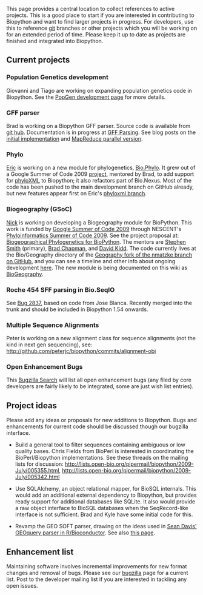 This page provides a central location to collect references to active projects. This is a good place to start if you are interested in contributing to Biopython and want to find larger projects in progress. For developers, use this to reference [[git]] branches or other projects which you will be working on for an extended period of time. Please keep it up to date as projects are finished and integrated into Biopython.

== Current projects ==

=== Population Genetics development ===

Giovanni and Tiago are working on expanding population genetics code in Biopython. See the [[PopGen_dev|PopGen development page]] for more details.

=== GFF parser ===

Brad is working on a Biopython GFF parser. Source code is available from [http://github.com/chapmanb/bcbb/tree/master/gff git hub]. Documentation is in progress at [[GFF Parsing]]. See blog posts on the [http://bcbio.wordpress.com/2009/03/08/initial-gff-parser-for-biopython/ initial implementation] and [http://bcbio.wordpress.com/2009/03/22/mapreduce-implementation-of-gff-parsing-for-biopython/ MapReduce parallel version].

=== Phylo ===

[[User:EricTalevich|Eric]] is working on a new module for phylogenetics, [[Phylo|Bio.Phylo]]. It grew out of a Google Summer of Code 2009 [http://socghop.appspot.com/student_project/show/google/gsoc2009/nescent/t124022798969 project], mentored by Brad, to add support for [http://www.phyloxml.org/ phyloXML] to Biopython; it also refactors part of Bio.Nexus. Most of the code has been pushed to the main development branch on GitHub already, but new features appear first on Eric's [http://github.com/etal/biopython/tree/phyloxml phyloxml branch].

=== Biogeography (GSoC) ===

[[Matzke|Nick]] is working on developing a Biogeography module for BioPython.  This work is funded by [http://socghop.appspot.com/program/home/google/gsoc2009 Google Summer of Code 2009] through NESCENT's [https://www.nescent.org/wg_phyloinformatics/Phyloinformatics_Summer_of_Code_2009 Phyloinformatics Summer of Code 2009]. See the project proposal at: [http://socghop.appspot.com/student_project/show/google/gsoc2009/nescent/t124022798250 Biogeographical Phylogenetics for BioPython]. The mentors are [http://blackrim.org/ Stephen Smith] (primary), [http://bcbio.wordpress.com/ Brad Chapman], and [http://evoviz.nescent.org/ David Kidd].  The code currently lives at the Bio/Geography directory of the [http://github.com/nmatzke/biopython/tree/Geography Geography fork of the nmatzke branch on  GitHub], and you can see a timeline and other info about ongoing development [[BioGeography|here]]. The new module is being documented on this wiki as [[BioGeography]].

=== Roche 454 SFF parsing in Bio.SeqIO ===

See [http://bugzilla.open-bio.org/show_bug.cgi?id=2837 Bug 2837], based on code from Jose Blanca. Recently merged into the trunk and should be included in Biopython 1.54 onwards.

=== Multiple Sequence Alignments ===

Peter is working on a new alignment class for sequence alignments (not the kind in next gen sequencing), see:
http://github.com/peterjc/biopython/commits/alignment-obj

=== Open Enhancement Bugs ===

This [http://bugzilla.open-bio.org/buglist.cgi?product=Biopython&bug_status=NEW&bug_status=ASSIGNED&bug_status=REOPENED&bug_severity=enhancement Bugzilla Search] will list all open enhancement bugs (any filed by core developers are fairly likely to be integrated, some are just wish list entries).

== Project ideas ==

Please add any ideas or proposals for new additions to Biopython. Bugs and enhancements for current code should be discussed though our bugzilla interface.

* Build a general tool to filter sequences containing ambiguous or low quality bases. Chris Fields from BioPerl is interested in coordinating the BioPerl/Biopython implementations. See these threads on the mailing lists for discussion: http://lists.open-bio.org/pipermail/biopython/2009-July/005355.html, http://lists.open-bio.org/pipermail/biopython/2009-July/005342.html

* Use SQLAlchemy, an object relational mapper, for BioSQL internals. This would add an additional external dependency to Biopython, but provides ready support for additional databases like SQLite. It also would provide a raw object interface to BioSQL databases when the SeqRecord-like interface is not sufficient. Brad and Kyle have some initial code for this.

* Revamp the GEO SOFT parser, drawing on the ideas used in [http://www.bioconductor.org/packages/bioc/html/GEOquery.html Sean Davis' GEOquery parser in R/Bioconductor].  See also [http://www.warwick.ac.uk/go/peter_cock/r/geo/ this page].

== Enhancement list ==

Maintaining software involves incremental improvements for new format changes and removal of bugs. Please see our [http://bugzilla.open-bio.org/ bugzilla] page for a current list. Post to the developer mailing list if you are interested in tackling any open issues.